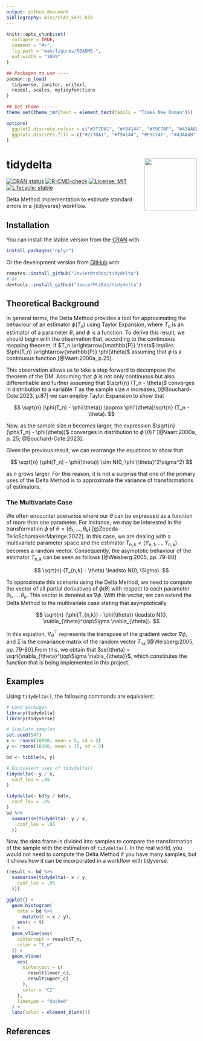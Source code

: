 ```yaml
---
output: github_document
bibliography: misc/STAT_547C.bib
---
```


<!-- README.md is generated from README.Rmd. Please edit that file -->

```r
knitr::opts_chunk$set(
  collapse = TRUE,
  comment = "#>",
  fig.path = "man/figures/README-",
  out.width = "100%"
)

## Packages to use ----
pacman::p_load(
  tidyverse, janitor, writexl,
  readxl, scales, mytidyfunctions
)

## Set theme ------
theme_set(theme_jmr(text = element_text(family = "Times New Roman")))

options(
  ggplot2.discrete.colour = c("#277DA1", "#f94144", "#F9C74F", "#43AA8B"),
  ggplot2.discrete.fill = c("#277DA1", "#f94144", "#F9C74F", "#43AA8B")
)
```

# tidydelta <a href="https://javiermtzrdz.github.io/tidydelta/"><img src="man/figures/logo-tidydelta.png" align="right" height="138" width="138" /></a>

<!-- badges: start -->
[![CRAN status](https://www.r-pkg.org/badges/version/tidydelta)](https://CRAN.R-project.org/package=tidydelta)
[![R-CMD-check](https://github.com/JavierMtzRdz/tidydelta/actions/workflows/R-CMD-check.yaml/badge.svg)](https://github.com/JavierMtzRdz/tidydelta/actions/workflows/R-CMD-check.yaml)
[![License: MIT](https://img.shields.io/badge/license-MIT-blue.svg)](https://cran.r-project.org/web/licenses/MIT)
[![Lifecycle: stable](https://img.shields.io/badge/lifecycle-stable-brightgreen.svg)](https://lifecycle.r-lib.org/articles/stages.html#stable)
<!-- badges: end -->

Delta Method implementation to estimate standard errors in a {tidyverse} workflow. 

## Installation

You can install the stable version from the [CRAN](https://cran.r-project.org/web/packages/tidydelta/index.html) with

``` r
install.packages("dplyr")
```
Or the development version from 
[GitHub](https://github.com/JavierMtzRdz/tidydelta) with

``` r
remotes::install_github("JavierMtzRdz/tidydelta")
# Or
devtools::install_github("JavierMtzRdz/tidydelta")	
```

## Theoretical Background

In general terms, the Delta Method provides a tool for approximating the behaviour of an estimator $\phi(T_n)$ using Taylor Expansion, where $T_n$ is an estimator of a parameter $\theta$, and $\phi$ is a function. To derive this result, we should begin with the observation that, according to the continuous mapping theorem, if $T_n \xrightarrow{\mathbb{P}} \theta$ implies $\phi(T_n) \xrightarrow{\mathbb{P}} \phi(\theta)$ assuming that $\phi$ is a continuous function [@Vaart:2000a, p.25].

This observation allows us to take a step forward to decompose the theorem of the DM. Assuming that $\phi$ is not only continuous but also differentiable and further assuming that $\sqrt{n} (T_n - \theta)$ converges in distribution to a  variable $T$ as the sample size $n$ increases, [@Bouchard-Cote:2023, p.87] we can employ Taylor Expansion to show that 

$$
\sqrt{n} (\phi(T_n) - \phi(\theta)) \approx \phi'(\theta)\sqrt{n} (T_n - \theta).
$$

Now, as the sample size $n$ becomes larger, the expression $\sqrt{n} (\phi(T_n) - \phi(\theta))$ converges in distribution to $\phi'(\theta)T$ [@Vaart:2000a, p. 25; @Bouchard-Cote:2023]. 

Given the previous result, we can rearrange the equations to show that 

$$
\sqrt{n} (\phi(T_n) - \phi(\theta)) \sim N(0, \phi'(\theta)^2\sigma^2)
$$

as $n$ grows larger. For this reason, it is not a surprise that one of the primary uses of the Delta Method is to approximate the variance of transformations of estimators. 


### The Multivariate Case

We often encounter scenarios where our $\theta$ can be expressed as a function of more than one parameter. For instance, we may be interested in the transformation $\phi$ of $\theta = (\theta_1, \ldots, \theta_k)$ [@Zepeda-TelloSchomakerMaringe:2022]. In this case, we are dealing with a multivariate parameter space and the estimator $T_{n,k} = (Y_{n,1}, \ldots, Y_{n,k})$ becomes a random vector. Consequently, the asymptotic behaviour of the estimator $T_{n,k}$ can be seen as follows [@Weisberg:2005, pp. 79-80]

$$
\sqrt{n} (T_{n,k} - \theta) \leadsto N(0, \Sigma).
$$

To approximate this scenario using the Delta Method, we need to compute the vector of all partial derivatives of $\phi(\theta)$ with respect to each parameter $\theta_1, \ldots, \theta_k$. This vector is denoted as $\nabla \phi$. 
With this vector, we can extend the Delta Method to the multivariate case stating that asymptotically

$$
\sqrt{n} (\phi(T_{n,k}) - \phi(\theta)) \leadsto N(0, \nabla_{\theta}^\top\Sigma \nabla_{\theta}).
$$

In this equation, $\nabla_{\theta}^\top$ represents the transpose of the gradient vector $\nabla \phi$, and $\Sigma$ is the covariance matrix of the random vector $T_{nk}$ [@Weisberg:2005, pp. 79-80].From this, we obtain that $se(\theta) = \sqrt{\nabla_{\theta}^\top\Sigma \nabla_{\theta}}$, which constitutes the function that is being implemented in this project. 


## Examples

Using `tidydelta()`, the following commands are equivalent:

```r
# Load packages
library(tidydelta)
library(tidyverse)

# Simulate samples
set.seed(547)
x <- rnorm(10000, mean = 5, sd = 2)
y <- rnorm(10000, mean = 15, sd = 3)

bd <- tibble(x, y)

# Equivalent uses of tidydelta()
tidydelta(~ y / x,
  conf_lev = .95
)

tidydelta(~ bd$y / bd$x,
  conf_lev = .95
)
bd %>%
  summarise(tidydelta(~ y / x,
    conf_lev = .95
  ))
```

Now, the data frame is divided into samples to compare the transformation of the sample with the estimation of `tidydelta()`. In the real world, you would not need to compute the Delta Method if you have many samples, but it shows how it can be incorporated in a workflow with tidyverse. 

```r
(result <- bd %>%
  summarise(tidydelta(~ x / y,
    conf_lev = .95
  )))

ggplot() +
  geom_histogram(
    data = bd %>%
      mutate(t = x / y),
    aes(x = t)
  ) +
  geom_vline(aes(
    xintercept = result$T_n,
    color = "T_n"
  )) +
  geom_vline(
    aes(
      xintercept = c(
        result$lower_ci,
        result$upper_ci
      ),
      color = "CI"
    ),
    linetype = "dashed"
  ) +
  labs(color = element_blank())
```


## References
